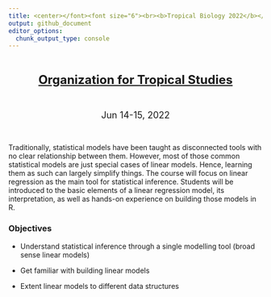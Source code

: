 ```yaml
---
title: <center></font><font size="6"><br><b>Tropical Biology 2022</b></font></center><br>
output: github_document
editor_options: 
  chunk_output_type: console
---
```


<!-- README.md is generated from README.Rmd. Please edit that file -->
<br>

<center><font size="5"><b><a href="https://tropicalstudies.org/">Organization for Tropical Studies</a><br></b></font></center><br>


<center><font size="4">Jun 14-15, 2022</font></center>

&nbsp; 

Traditionally, statistical models have been taught as disconnected tools with no clear relationship between them. However, most of those common statistical models are just special cases of linear models. Hence, learning them as such can largely simplify things. The course will focus on linear regression as the main tool for statistical inference. Students will be introduced to the basic elements of a linear regression model, its interpretation, as well as hands-on experience on building those models in R.


### Objectives

- Understand statistical inference through a single modelling tool (broad sense linear models)

- Get familiar with building linear models
 
- Extent linear models to different data structures

&nbsp; 

